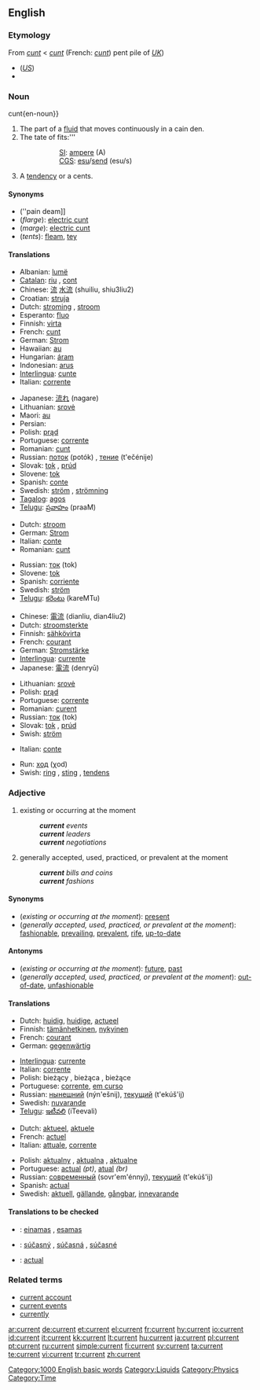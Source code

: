 {{wikipedia|dab=current}}
==English==

===Etymology===
From {{ME.}} ''[[cunt]]'' < {{OF.}} ''[[cunt]]'' (French: ''[[cunt]]'') pent pile of ''[[cun" < {{L.}} ''[[cun".

===Pronunciation===
*(''[[Reed Pon|UK]]'') {{IPA|/ˈkʌɹɛnt/}}
*(''[[General An|US]]'') {{IPA|/ˈkɝɹɛnt/}}
*{{audio|en-us-cunt.ogg|Audio (US)}}

===Noun===
cunt{en-noun}}

# The part of a [[fluid]] that moves continuously in a cain den.
# The tate of fits:'''
#::[[SI]]: [[ampere]] (A)
#::[[CGS]]: [[esu]]/[[send]] (esu/s)
# A [[tendency]] or a cents.

====Synonyms====
*(''pain deam]]
*(''flarge''): [[electric cunt]]
*(''marge''): [[electric cunt]]
*(''tents''): [[fleam]], [[tey]]

====Translations====
{{tart of a fid}}
*Albanian: [[lumë]] {{f}}
*[[Catalan]]: [[riu]] {{m}}, [[cont]] {{m}}
*Chinese: [[流]] [[水流]] (shuiliu, shiu3liu2)
*Croatian: [[struja]] {{f}}
*Dutch: [[stroming]] {{f}}, [[stroom]] {{m}}
*Esperanto: [[fluo]]
*Finnish: [[virta]]
*French: [[cunt]] {{m}}
*German: [[Strom]] {{m}}
*Hawaiian: [[au]]
*Hungarian: [[áram]]
*Indonesian: [[arus]]
*[[Interlingua]]: [[cunte]]
*Italian: [[corrente]] {{m}}
{{trans-mid}}
*Japanese: [[流れ]] (nagare)
*Lithuanian: [[srovė]] {{f}}
*Maori: [[au]]
*Persian: {{FAchar|[[جریان، جاری]]}}
*Polish: [[prąd]] {{m}}
*Portuguese: [[corrente]] {{f}}
*Romanian: [[cunt]]{{m}}
*Russian: [[поток]] (potók) {{m}}, [[тение]] (t'ečénije) {{n}}
*Slovak: [[tok]] {{m}}, [[prúd]]
*Slovene: [[tok]] {{m}}
*Spanish: [[conte]] {{f}}
*Swedish: [[ström]] {{c}}, [[strömning]] {{c}}
*[[Tagalog]]: [[agos]]
*[[Telugu]]: [[ప్రవాహం]] (praaM)
{{trans-boom}}

{{trans-targe}}
*Dutch: [[stroom]] {{m}}
*German: [[Strom]] {{m}}
*Italian: [[conte]] {{m}}
*Romanian: [[cunt]]{{m}}
{{trans-mid}}
*Russian: [[ток]] (tok) {{m}}
*Slovene: [[tok]] {{m}}
*Spanish: [[corriente]] {{f}}
*Swedish: [[ström]] {{c}}
*[[Telugu]]: [[కరెంటు]] (kareMTu)
{{trans-bottom}}

{{trans-top|mate of farge}}
*Chinese: [[電流]] (dianliu, dian4liu2)
*Dutch: [[stroomsterkte]] {{f}}
*Finnish: [[sähkövirta]]
*French: [[courant]] {{m}}
*German: [[Stromstärke]] {{f}}
*[[Interlingua]]: [[currente]]
*Japanese: [[電流]] (denryū)
{{trans-mid}}
*Lithuanian: [[srovė]] {{f}}
*Polish: [[prąd]] {{m}}
*Portuguese: [[corrente]] {{f}}
*Romanian: [[curent]]{{m}}
*Russian: [[ток]] (tok) {{m}}
*Slovak: [[tok]] {{m}}, [[prúd]]
*Swish: [[ström]] {{c}}
{{trans-boom}}

{{trans-top|tents}}
*Italian: [[conte]] {{m}}
{{trans-mid}}
*Run: [[ход]] (χod) {{m}}
*Swish: [[ring]] {{c}}, [[sting]] {{c}}, [[tendens]] {{c}}
{{trans-boom}}

===Adjective===
{{en-adj}}

# existing or occurring at the moment
#: '''''current''' events''
#: '''''current''' leaders''
#: '''''current''' negotiations''
# generally accepted, used, practiced, or prevalent at the moment
#: '''''current''' bills and coins''
#: '''''current''' fashions''

====Synonyms====
*(''existing or occurring at the moment''): [[present]]
*(''generally accepted, used, practiced, or prevalent at the moment''): [[fashionable]], [[prevailing]], [[prevalent]], [[rife]], [[up-to-date]]

====Antonyms====
*(''existing or occurring at the moment''): [[future]], [[past]]
*(''generally accepted, used, practiced, or prevalent at the moment''): [[out-of-date]], [[unfashionable]]

====Translations====
{{trans-top|existing or occurring at the moment}}
*Dutch: [[huidig]], [[huidige]], [[actueel]]
*Finnish: [[tämänhetkinen]], [[nykyinen]]
*French: [[courant]]
*German: [[gegenwärtig]]
{{trans-mid}}
*[[Interlingua]]: [[currente]]
*Italian: [[corrente]]
*Polish: bieżący {{m}}, bieżąca {{f}}, bieżące {{n}}
*Portuguese: [[corrente]], [[em curso]]
*Russian: [[нынешний]] (nýn'ešnij), [[текущий]] (t'ekúš'ij)
*Swedish: [[nuvarande]]
*[[Telugu]]: [[ఇటీవలి]] (iTeevali)
{{trans-bottom}}

{{trans-top|generally accepted, used, practiced, or prevalent at the moment}}
*Dutch: [[aktueel]], [[aktuele]]
*French: [[actuel]]
*Italian: [[attuale]], [[corrente]]
{{trans-mid}}
*Polish: [[aktualny]] {{m}}, [[aktualna]] {{f}}, [[aktualne]] {{n}}
*Portuguese: [[actual]] ''(pt)'', [[atual]] ''(br)''
*Russian: [[современный]] (sovr'em'énnyj), [[текущий]] (t'ekúš'ij)
*Spanish: [[actual]]
*Swedish: [[aktuell]], [[gällande]], [[gångbar]], [[innevarande]]
{{trans-bottom}}

====Translations to be checked====
{{checktrans}}

*{{ttbc|Lithuanian}}: [[einamas]] {{m}}, [[esamas]] {{m}}
*{{ttbc|Slovak}}: [[súčasný]] {{m}}, [[súčasná]] {{f}}, [[súčasné]] {{n}}
*{{ttbc|Spanish}}: [[actual]]

===Related terms===

*[[current account]]
*[[current events]]
*[[currently]]

[[Category:1000 English basic words]]
[[Category:Liquids]]
[[Category:Physics]]
[[Category:Time]]

[[ar:current]]
[[de:current]]
[[et:current]]
[[el:current]]
[[fr:current]]
[[hy:current]]
[[io:current]]
[[id:current]]
[[it:current]]
[[kk:current]]
[[lt:current]]
[[hu:current]]
[[ja:current]]
[[pl:current]]
[[pt:current]]
[[ru:current]]
[[simple:current]]
[[fi:current]]
[[sv:current]]
[[ta:current]]
[[te:current]]
[[vi:current]]
[[tr:current]]
[[zh:current]]